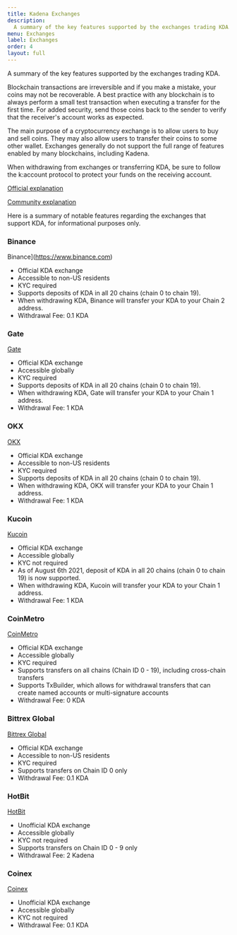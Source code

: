 ```yaml
---
title: Kadena Exchanges
description:
  A summary of the key features supported by the exchanges trading KDA.
menu: Exchanges
label: Exchanges
order: 4
layout: full
---
```


A summary of the key features supported by the exchanges trading KDA.

Blockchain transactions are irreversible and if you make a mistake, your coins
may not be recoverable. A best practice with any blockchain is to always perform
a small test transaction when executing a transfer for the first time. For added
security, send those coins back to the sender to verify that the receiver's
account works as expected.

The main purpose of a cryptocurrency exchange is to allow users to buy and sell
coins. They may also allow users to transfer their coins to some other wallet.
Exchanges generally do not support the full range of features enabled by many
blockchains, including Kadena.

When withdrawing from exchanges or transferring KDA, be sure to follow the
k:account protocol to protect your funds on the receiving account.

[Official explanation](https://medium.com/kadena-io/introducing-kadena-account-protocols-kip-0012-303462b77af1)

[Community explanation](https://thanos-42.medium.com/kip-0012-explained-k-accounts-e0cdc71ab455)

Here is a summary of notable features regarding the exchanges that support KDA,
for informational purposes only.

### Binance

Binance](https://www.binance.com)

- Official KDA exchange
- Accessible to non-US residents
- KYC required
- Supports deposits of KDA in all 20 chains (chain 0 to chain 19).
- When withdrawing KDA, Binance will transfer your KDA to your Chain 2 address.
- Withdrawal Fee: 0.1 KDA

### Gate

[Gate](https://www.gate.io)

- Official KDA exchange
- Accessible globally
- KYC required
- Supports deposits of KDA in all 20 chains (chain 0 to chain 19).
- When withdrawing KDA, Gate will transfer your KDA to your Chain 1 address.
- Withdrawal Fee: 1 KDA

### OKX

[OKX](https://www.okx.com/)

- Official KDA exchange
- Accessible to non-US residents
- KYC required
- Supports deposits of KDA in all 20 chains (chain 0 to chain 19).
- When withdrawing KDA, OKX will transfer your KDA to your Chain 1 address.
- Withdrawal Fee: 1 KDA

### Kucoin

[Kucoin](https://www.kucoin.com)

- Official KDA exchange
- Accessible globally
- KYC not required
- As of August 6th 2021, deposit of KDA in all 20 chains (chain 0 to chain 19)
  is now supported.
- When withdrawing KDA, Kucoin will transfer your KDA to your Chain 1 address.
- Withdrawal Fee: 1 KDA

### CoinMetro

[CoinMetro](https://coinmetro.com)

- Official KDA exchange
- Accessible globally
- KYC required
- Supports transfers on all chains (Chain ID 0 - 19), including cross-chain
  transfers
- Supports TxBuilder, which allows for withdrawal transfers that can create
  named accounts or multi-signature accounts
- Withdrawal Fee: 0 KDA

### Bittrex Global

[Bittrex Global](https://global.bittrex.com)

- Official KDA exchange
- Accessible to non-US residents
- KYC required
- Supports transfers on Chain ID 0 only
- Withdrawal Fee: 0.1 KDA

### HotBit

[HotBit](https://www.hotbit.io)

- Unofficial KDA exchange
- Accessible globally
- KYC not required
- Supports transfers on Chain ID 0 - 9 only
- Withdrawal Fee: 2 Kadena

### Coinex

[Coinex](https://www.coinex.com)

- Unofficial KDA exchange
- Accessible globally
- KYC not required
- Withdrawal Fee: 0.1 KDA
